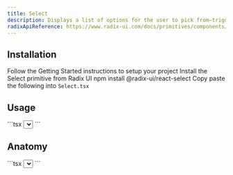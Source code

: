 ```yaml
---
title: Select
description: Displays a list of options for the user to pick from—triggered by a button.
radixApiReference: https://www.radix-ui.com/docs/primitives/components/select#api-reference
---
```


<ComponentDemo name="Select" />

## <HeaderLink href="#installation" id="installation">Installation</HeaderLink>

<Steps>

<Step className="inline-flex items-center gap-2 [&>p]:mt-0">
  Follow the
  <Link href={"/docs/getting-started"}>Getting Started</Link>
  instructions to setup your project
</Step>
<Step>Install the Select primitive from Radix UI</Step>
<CodeCopyBlock className="mt-2 py-4">npm install @radix-ui/react-select</CodeCopyBlock>
<Step>
  Copy paste the following into <Code>Select.tsx</Code>
</Step>
<ComponentSource name="Select" />

</Steps>

## <HeaderLink href="#usage" id="usage">Usage</HeaderLink>

<CodeCopyBlock>
  ```tsx
  <Select>
    <SelectTrigger>
      <SelectValue placeholder="Select a fruit" />
    </SelectTrigger>
    <SelectContent>
      <SelectGroup>
        <SelectLabel className="">Fruits</SelectLabel>
        <SelectItem value="apple">Apple</SelectItem>
        <SelectItem value="banana">Banana</SelectItem>
        <SelectItem value="blueberry">Blueberry</SelectItem>
        <SelectItem value="grapes">Grapes</SelectItem>
        <SelectItem disabled value="pineapple">
          Pineapple
        </SelectItem>
      </SelectGroup>
    </SelectContent>
  </Select>
  ```
</CodeCopyBlock>

## <HeaderLink href="#anatomy" id="anatomy">Anatomy</HeaderLink>

<CodeBlock>
  ```tsx
  <Select>
    <SelectTrigger>
      <SelectValue />
    </SelectTrigger>
    <SelectContent>
      <SelectGroup>
        <SelectLabel></SelectLabel>
        <SelectItem></SelectItem>
      </SelectGroup>
    </SelectContent>
  </Select>
  ```
</CodeBlock>
